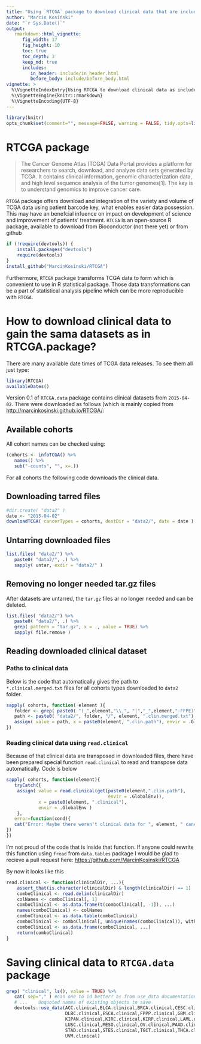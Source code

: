 ```yaml
---
title: "Using `RTCGA` package to download clinical data that are included in `RTCGA.data`"
author: "Marcin Kosiński"
date: "`r Sys.Date()`"
output: 
   rmarkdown::html_vignette:
      fig_width: 17
      fig_height: 10
      toc: true
      toc_depth: 3
      keep_md: true
      includes:
         in_header: include/in_header.html
         before_body: include/before_body.html
vignette: >
  %\VignetteIndexEntry{Using RTCGA to download clinical data as included in RTCGA.data}
  %\VignetteEngine{knitr::rmarkdown}
  %\VignetteEncoding{UTF-8}
---
```


```r
library(knitr)
opts_chunk$set(comment="", message=FALSE, warning = FALSE, tidy.opts=list(keep.blank.line=TRUE, width.cutoff=150),options(width=150), cache=TRUE, eval = FALSE)
```

# RTCGA package

> The Cancer Genome Atlas (TCGA) Data Portal provides a platform for researchers to search, download, and analyze data sets generated by TCGA. It contains clinical information, genomic characterization data, and high level sequence analysis of the tumor genomes[1]. The key is to understand genomics to improve cancer care.

`RTCGA` package offers download and integration of the variety and volume of TCGA data using patient barcode key, what enables easier data possession. This may have an benefcial infuence on impact on development of science and improvement of patients' treatment. `RTCGA` is an open-source R package, available to download from Bioconductor (not there yet) or from github
```r
if (!require(devtools)) {
    install.packages("devtools")
    require(devtools)
}
install_github("MarcinKosinski/RTCGA")
```

Furthermore, `RTCGA` package transforms TCGA data to form which is convenient to use in R statistical package. Those data transformations can be a part of statistical analysis pipeline which can be more reproducible with `RTCGA`.

# How to download clinical data to gain the sama datasets as in RTCGA.package?

There are many available date times of TCGA data releases. To see them all just type:
```r
library(RTCGA)
availableDates()
```

Version 0.1 of `RTCGA.data` package contains clinical datasets from `2015-04-02`.
There were downloaded as follows (which is mainly copied from [http://marcinkosinski.github.io/RTCGA/](http://marcinkosinski.github.io/RTCGA/):

## Available cohorts

All cohort names can be checked using:
```r
(cohorts <- infoTCGA() %>% 
   names() %>% 
   sub("-counts", "", x=.))
```

For all cohorts the following code downloads the clinical data.

## Downloading tarred files
```r
#dir.create( "data2" )
date <- "2015-04-02"
downloadTCGA( cancerTypes = cohorts, destDir = "data2/", date = date )
```

## Untarring downloaded files

```r
list.files( "data2/") %>% 
   paste0( "data2/", .) %>%
   sapply( untar, exdir = "data2/" )
```
## Removing no longer needed tar.gz files
After datasets are untarred, the `tar.gz` files ar no longer needed and can be deleted.

```r
list.files( "data2/") %>% 
   paste0( "data2/", .) %>%
   grep( pattern = "tar.gz", x = ., value = TRUE) %>%
   sapply( file.remove )

```

## Reading downloaded clinical dataset

### Paths to clinical data
Below is the code that automatically gives the path to `*.clinical.merged.txt` files for all cohorts types downloaded to `data2` folder.

```r
sapply( cohorts, function( element ){
   folder <- grep( paste0( "(_",element,"\\.", "|","_",element,"-FFPE)", ".*Clinical"), list.files("data2/"),value = TRUE)
   path <- paste0( "data2/", folder, "/", element, ".clin.merged.txt")
   assign( value = path, x = paste0(element, ".clin.path"), envir = .GlobalEnv)
}) 
```

### Reading clinical data using `read.clinical`

Because of that clinical data are transposed in downloaded files, there have been prepared special function `read.clinical` to read and transpose data automatically. Code is below


```r
sapply( cohorts, function(element){
   tryCatch({
    assign( value = read.clinical(get(paste0(element,".clin.path"),
                                      envir = .GlobalEnv)),
            x = paste0(element, ".clinical"),
            envir = .GlobalEnv )
    },
   error=function(cond){
   cat("Error: Maybe there weren't clinical data for ", element, " cancer.\n")
})
})
```


I'm not proud of the code that is inside that function. If anyone could rewrite this function using `fread` from `data.tables` package I would be glad to recieve a pull request here: [https://github.com/MarcinKosinski/RTCGA](https://github.com/MarcinKosinski/RTCGA)

By now it looks like this
```r
read.clinical <- function(clinicalDir, ...){
    assert_that(is.character(clinicalDir) & length(clinicalDir) == 1)
    comboClinical <- read.delim(clinicalDir)
    colNames <- comboClinical[, 1]
    comboClinical <- as.data.frame(t(comboClinical[, -1]), ...)
    names(comboClinical) <- colNames
    comboClinical <- as.data.table(comboClinical)
    comboClinical <- comboClinical[, unique(names(comboClinical)), with = FALSE]
    comboClinical <- as.data.frame(comboClinical, ...)
    return(comboClinical)
}
```


# Saving clinical data to `RTCGA.data` package


```r
grep( "clinical", ls(), value = TRUE) %>%
   cat( sep="," ) #can one to id better? as from use_data documentation:
   # ...	Unquoted names of existing objects to save
   devtools::use_data(ACC.clinical,BLCA.clinical,BRCA.clinical,CESC.clinical,CHOL.clinical,COAD.clinical,COADREAD.clinical,
                      DLBC.clinical,ESCA.clinical,FPPP.clinical,GBM.clinical,GBMLGG.clinical,HNSC.clinical,KICH.clinical,
                      KIPAN.clinical,KIRC.clinical,KIRP.clinical,LAML.clinical,LGG.clinical,LIHC.clinical,LUAD.clinical,
                      LUSC.clinical,MESO.clinical,OV.clinical,PAAD.clinical,PCPG.clinical,READ.clinical,SKCM.clinical,
                      STAD.clinical,STES.clinical,TGCT.clinical,THCA.clinical,THYM.clinical,UCEC.clinical,UCS.clinical,
                      UVM.clinical)
```

